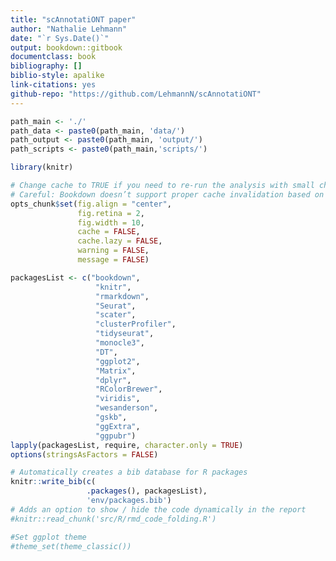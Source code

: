 ```yaml
---
title: "scAnnotatiONT paper"
author: "Nathalie Lehmann"
date: "`r Sys.Date()`"
output: bookdown::gitbook
documentclass: book
bibliography: []
biblio-style: apalike
link-citations: yes
github-repo: "https://github.com/LehmannN/scAnnotatiONT"
---
```


```r
path_main <- './'
path_data <- paste0(path_main, 'data/')
path_output <- paste0(path_main, 'output/')
path_scripts <- paste0(path_main,'scripts/')
```

```r
library(knitr)

# Change cache to TRUE if you need to re-run the analysis with small changes
# Careful: Bookdown doesn’t support proper cache invalidation based on external file changes
opts_chunk$set(fig.align = "center",
			   fig.retina = 2,
			   fig.width = 10,
			   cache = FALSE,
			   cache.lazy = FALSE,
			   warning = FALSE,
			   message = FALSE)
```

```r
packagesList <- c("bookdown",
				   "knitr",
				   "rmarkdown",
				   "Seurat",
				   "scater",
				   "clusterProfiler",
				   "tidyseurat",
				   "monocle3",
				   "DT",
				   "ggplot2",
				   "Matrix",
				   "dplyr",
				   "RColorBrewer",
				   "viridis",
				   "wesanderson",
				   "gskb",
				   "ggExtra",
				   "ggpubr")
lapply(packagesList, require, character.only = TRUE)
options(stringsAsFactors = FALSE)
```

```r
# Automatically creates a bib database for R packages
knitr::write_bib(c(
				 .packages(), packagesList),
				 'env/packages.bib')
# Adds an option to show / hide the code dynamically in the report
#knitr::read_chunk('src/R/rmd_code_folding.R')
```

```r
#Set ggplot theme
#theme_set(theme_classic())
```

